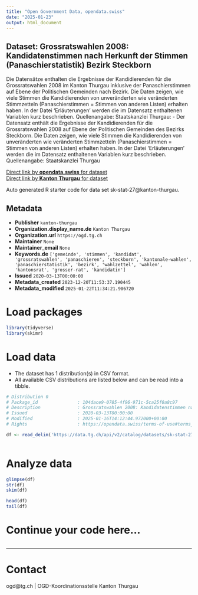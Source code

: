 ```yaml
---
title: "Open Government Data, opendata.swiss"
date: "2025-01-23"
output: html_document
---
```


## Dataset: Grossratswahlen 2008: Kandidatenstimmen nach Herkunft der Stimmen (Panaschierstatistik) Bezirk Steckborn

Die Datensätze enthalten die Ergebnisse der Kandidierenden für die Grossratswahlen 2008 im Kanton Thurgau inklusive der Panaschierstimmen auf Ebene der Politischen Gemeinden nach Bezirk. Die Daten zeigen, wie viele Stimmen die Kandidierenden von unveränderten wie veränderten Stimmzetteln (Panaschierstimmen = Stimmen von anderen Listen) erhalten haben. In der Datei 'Erläuterungen' werden die im Datensatz enthaltenen Variablen kurz beschrieben. Quellenangabe: Staatskanzlei Thurgau: -  Der Datensatz enthält die Ergebnisse der Kandidierenden für die Grossratswahlen 2008 auf Ebene der Politischen Gemeinden des Bezirks Steckborn. Die Daten zeigen, wie viele Stimmen die Kandidierenden von unveränderten wie veränderten Stimmzetteln (Panaschierstimmen = Stimmen von anderen Listen) erhalten haben. In der Datei 'Erläuterungen' werden die im Datensatz enthaltenen Variablen kurz beschrieben. Quellenangabe: Staatskanzlei Thurgau

[Direct link by **opendata.swiss** for dataset](https://opendata.swiss/de/dataset/grossratswahlen-2008-kandidatenstimmen-nach-herkunft-der-stimmen-panaschierstatistik-bezirk-ste)<br>
[Direct link by **Kanton Thurgau** for dataset](https://data.tg.ch/explore/dataset/sk-stat-27/)

Auto generated R starter code for data set sk-stat-27@kanton-thurgau.

## Metadata

- **Publisher** `kanton-thurgau`
- **Organization.display_name.de** `Kanton Thurgau`
- **Organization.url** `https://ogd.tg.ch`
- **Maintainer** `None`
- **Maintainer_email** `None`
- **Keywords.de** `['gemeinde', 'stimmen', 'kandidat', 'grossratswahlen', 'panaschieren', 'steckborn', 'kantonale-wahlen', 'panaschierstatistik', 'bezirk', 'wahlzettel', 'wahlen', 'kantonsrat', 'grosser-rat', 'kandidatin']`
- **Issued** `2020-03-13T00:00:00`
- **Metadata_created** `2023-12-20T11:53:37.190445`
- **Metadata_modified** `2025-01-22T11:34:21.906720`


# Load packages

```r

library(tidyverse)
library(skimr)

```

# Load data

-   The dataset has 1 distribution(s) in CSV format.
-   All available CSV distributions are listed below and can be read into a tibble.

```r

# Distribution 0
# Package_id               : 104dace9-0785-4f96-971c-5ca25f0a8c97
# Description              : Grossratswahlen 2008: Kandidatenstimmen nach Herkunft der Stimmen (Panaschierstatistik) Bezirk Steckborn (csv)
# Issued                   : 2020-03-13T00:00:00
# Modified                 : 2025-01-16T14:12:44.972000+00:00
# Rights                   : https://opendata.swiss/terms-of-use#terms_by

df <- read_delim('https://data.tg.ch/api/v2/catalog/datasets/sk-stat-27/exports/csv?use_labels=true')



```

# Analyze data

```r

glimpse(df)
str(df)
skim(df)

head(df)
tail(df)

```

# Continue your code here...

```r

```

------------------------------------------------------------------------

# Contact

ogd@tg.ch | OGD-Koordinationsstelle Kanton Thurgau
